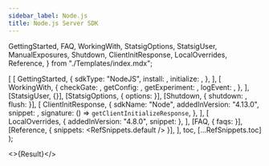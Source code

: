 ```yaml
---
sidebar_label: Node.js
title: Node.js Server SDK
---
```



  GettingStarted,
  FAQ,
  WorkingWith,
  StatsigOptions,
  StatsigUser,
  ManualExposures,
  Shutdown,
  ClientInitResponse,
  LocalOverrides,
  Reference,
} from "./Templates/index.mdx";


  [
    [
      GettingStarted,
      {
        sdkType: "NodeJS",
        install: <Install />,
        initialize: <Initialize />,
      },
    ],
    [
      WorkingWith,
      {
        checkGate: <CheckGate />,
        getConfig: <GetConfig />,
        getExperiment: <GetExperiment />,
        logEvent: <LogEvent />,
      },
    ],
    [StatsigUser, {}],
    [StatsigOptions, { options: <Options /> }],
    [Shutdown, { shutdown: <ShutdownSnippet />, flush: <Flush /> }],
    [
      ClientInitResponse,
      {
        sdkName: "Node",
        addedInVersion: "4.13.0",
        snippet: <ClientInitResponseSnippet />,
        signature: () => <code>getClientInitializeResponse</code>,
      },
    ],
    [
      LocalOverrides,
      { addedInVersion: "4.8.0", snippet: <OverridesSnippet /> },
    ],
    [FAQ, { faqs: <MoreFAQs /> }],
    [Reference, { snippets: <RefSnippets.default /> }],
  ],
  toc,
  [...RefSnippets.toc]
);

<>{Result}</>
